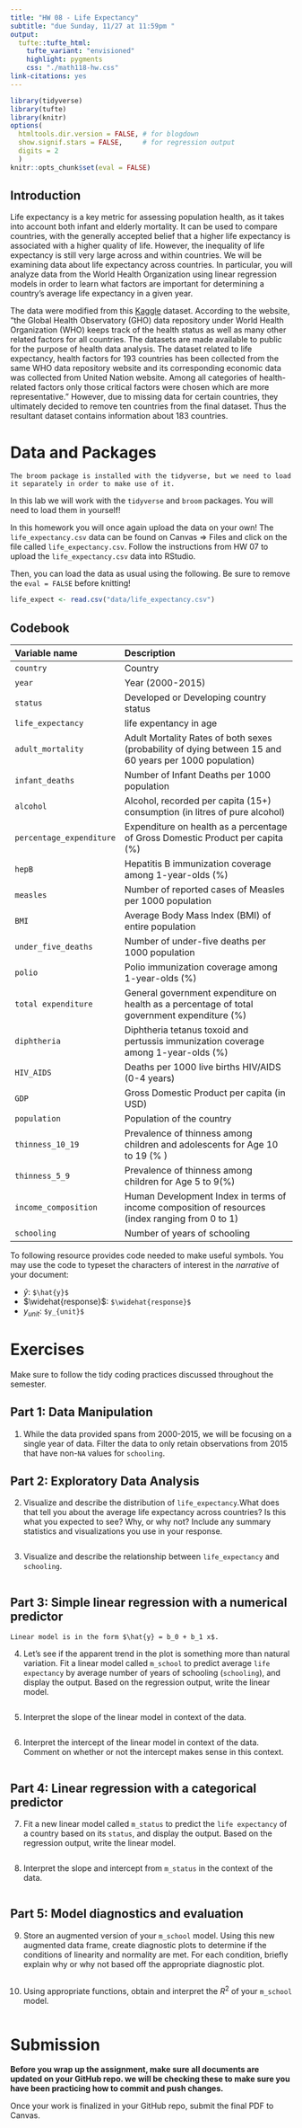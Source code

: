 ```yaml
---
title: "HW 08 - Life Expectancy"
subtitle: "due Sunday, 11/27 at 11:59pm "
output: 
  tufte::tufte_html:
    tufte_variant: "envisioned"
    highlight: pygments
    css: "./math118-hw.css"
link-citations: yes
---
```


```r
library(tidyverse)
library(tufte)
library(knitr)
options(
  htmltools.dir.version = FALSE, # for blogdown
  show.signif.stars = FALSE,     # for regression output
  digits = 2
  )
knitr::opts_chunk$set(eval = FALSE)
```

## Introduction

Life expectancy is a key metric for assessing population health, as it takes into account both infant and elderly mortality. It can be used to compare countries, with the generally accepted belief that a higher life expectancy is associated with a higher quality of life. However, the inequality of life expectancy is still very large across and within countries. We will be examining data about life expectancy across countries. In particular, 
you will analyze data from the World Health Organization using linear regression models in order to learn what factors are important for determining a country's average life expectancy in a given year. 

The data were modified from this [Kaggle](https://www.kaggle.com/kumarajarshi/life-expectancy-who) dataset. According to the website, "the Global Health Observatory (GHO) data repository under World Health Organization (WHO) keeps track of the health status as well as many other related factors for all countries. The datasets are made available to public for the purpose of health data analysis. The dataset related to life expectancy, health factors for 193 countries has been collected from the same WHO data repository website and its corresponding economic data was collected from United Nation website. Among all categories of health-related factors only those critical factors were chosen which are more representative." However, due to missing data for certain countries, they ultimately decided to remove ten countries from the final dataset. Thus the resultant dataset contains information about 183 countries. 



# Data and Packages

```marginfigure
The broom package is installed with the tidyverse, but we need to load it separately in order to make use of it.
```

In this lab we will work with the `tidyverse` and `broom` packages. You will need to load them in yourself!

In this homework you will once again upload the data on your own! The `life_expectancy.csv` data can be found on Canvas $\Rightarrow$ Files and click on the file called `life_expectancy.csv`. Follow the instructions from HW 07 to upload the `life_expectancy.csv` data into RStudio.

Then, you can load the data as usual using the following. Be sure to remove the `eval = FALSE` before knitting!

```r
life_expect <- read.csv("data/life_expectancy.csv")
```

## Codebook

| Variable name    | Description 
|:--------|:-------------------------------
| `country` 		     | Country
| `year` 		       | Year (2000-2015)
| `status` 	   | Developed or Developing country status
| `life_expectancy` 		       | life expentancy in age
| `adult_mortality` 	     | Adult Mortality Rates of both sexes (probability of dying between 15 and 60 years per 1000 population)
| `infant_deaths` 		       | Number of Infant Deaths per 1000 population
| `alcohol`  | Alcohol, recorded per capita (15+) consumption (in litres of pure alcohol)
| `percentage_expenditure`   | Expenditure on health as a percentage of Gross Domestic Product per capita (%)
| `hepB`   | Hepatitis B immunization coverage among 1-year-olds (%)
| `measles` 	   | Number of reported cases of Measles per 1000 population
| `BMI` 	   | Average Body Mass Index (BMI) of entire population
| `under_five_deaths`    | Number of under-five deaths per 1000 population
| `polio`    | Polio immunization coverage among 1-year-olds (%)
| `total expenditure`    | General government expenditure on health as a percentage of total government expenditure (%)
| `diphtheria`    | Diphtheria tetanus toxoid and pertussis immunization coverage among 1-year-olds (%)
| `HIV_AIDS`    | Deaths per 1000 live births HIV/AIDS (0-4 years)
| `GDP`    | Gross Domestic Product per capita (in USD)
| `population`    | Population of the country
| `thinness_10_19`    | Prevalence of thinness among children and adolescents for Age 10 to 19 (% )
| `thinness_5_9`    | Prevalence of thinness among children for Age 5 to 9(%)
| `income_composition`    | Human Development Index in terms of income composition of resources (index ranging from 0 to 1)
| `schooling`    | Number of years of schooling



To following resource provides code needed to make useful symbols. You may use
the code to typeset the characters of interest in the *narrative* of your
document:

- $\hat{y}$: `$\hat{y}$`
- $\widehat{response}$: `$\widehat{response}$`
- $y_{unit}$: `$y_{unit}$`


# Exercises

Make sure to follow the tidy coding practices discussed throughout the semester.

## Part 1: Data Manipulation 

1.  While the data provided spans from 2000-2015, we will be focusing on a single year of data. Filter the data to only retain observations from 2015 that have non-`NA` values for `schooling`. 

## Part 2: Exploratory Data Analysis

2.  Visualize and describe the distribution of `life_expectancy`.What does 
    that tell you about the average life expectancy across countries? Is this what you expected to 
    see? Why, or why not? Include any summary statistics and visualizations
    you use in your response.

```marginfigure
```

3.  Visualize and describe the relationship between `life_expectancy` and `schooling`. 
    
```marginfigure
```

## Part 3: Simple linear regression with a numerical predictor

```marginfigure
Linear model is in the form $\hat{y} = b_0 + b_1 x$.
```

4.  Let's see if the apparent trend in the plot is something more than
    natural variation. Fit a linear model called `m_school` to predict average
    `life expectancy` by average number of years of schooling (`schooling`), and display the output. Based on the 
    regression output, write the linear model.

```marginfigure
```


5.  Interpret the slope of the linear model in context of the data.

```marginfigure
```

6.  Interpret the intercept of the linear model in context of the data. Comment on whether 
    or not the intercept makes sense in this context.

```marginfigure
```


## Part 4: Linear regression with a categorical predictor

7.  Fit a new linear model called `m_status` to predict the  `life expectancy` of
a country based on its `status`, and display the output. Based on the regression output, write the linear model. 

```marginfigure
```


8. Interpret the slope and intercept from `m_status` in the context of the data.
  
```marginfigure
```

## Part 5: Model diagnostics and evaluation

9. Store an augmented version of your `m_school` model. Using this new augmented data frame, create diagnostic plots to determine if the conditions of linearity and normality are met. For each condition, briefly explain why or why not based off the appropriate diagnostic plot. 

```marginfigure
```

10. Using appropriate functions, obtain and interpret the $R^2$ of your `m_school` model.

```marginfigure
```
    
# Submission

**Before you wrap up the assignment, make sure all documents are updated on your GitHub repo. we will be checking these to make sure you have been practicing how to commit and push changes.**

Once your work is finalized in your GitHub repo, submit the final PDF to Canvas.


    

